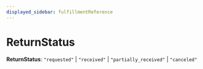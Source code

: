```yaml
---
displayed_sidebar: fulfillmentReference
---
```



# ReturnStatus

 **ReturnStatus**: `"requested"` \| `"received"` \| `"partially_received"` \| `"canceled"`
